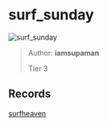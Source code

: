 
# surf_sunday

![surf_sunday](https://raw.githubusercontent.com/Sayt123/SurfMapPics/Maps-and-bonuses/csgo/surf_sunday.jpg)

> Author: **iamsupaman**
>
> Tier 3

## Records

[surfheaven](https://surfheaven.eu/map/surf_sunday)
